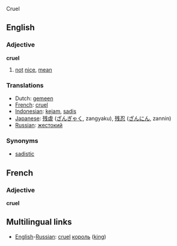 Cruel
==English==

=== Adjective ===
'''cruel'''

# [[not]] [[nice]], [[mean]]

=== Translations ===
*Dutch: [[gemeen]]
*[[French]]: [[cruel]]
*[[Indonesian]]: [[kejam]], [[sadis]]
*[[Japanese]]: [[残虐]] ([[ざんぎゃく]], zangyaku), [[残忍]] ([[ざんにん]], zannin)
*[[Russian]]: [[жестокий]]

=== Synonyms ===
*[[sadistic]]

==French==

=== Adjective ===
'''cruel'''

==Multilingual links==
*[[English]]-[[Russian]]: [[cruel]] [[король]] ([[king]])